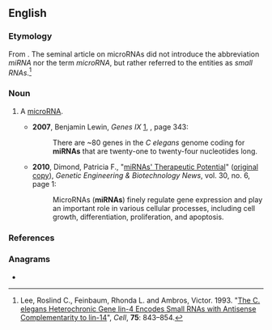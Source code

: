 {{also|mirna}}
==English==
{{swp|microRNA}}

===Etymology===
From {{m|en|microRNA}}. The seminal article on microRNAs did not introduce the abbreviation ''miRNA'' nor the term ''microRNA'', but rather referred to the entities as ''small RNAs''.<ref>Lee, Roslind C., Feinbaum, Rhonda L. and Ambros, Victor. 1993. "[http://www.ncbi.nlm.nih.gov/pubmed/8252621 The C. elegans Heterochronic Gene lin-4 Encodes Small RNAs with Antisense Complementarity to lin-14]", ''Cell'', '''75''': 843&ndash;854.</ref>

===Noun===
{{en-noun}}

# {{lb|en|genetics}} A [[microRNA]].
#* '''2007''', Benjamin Lewin, ''Genes IX'' [http://books.google.com/books?id=BrNpbPkzoxAC], {{ISBN|0763739057}}, page 343:
#*: There are ~80 genes in the ''C elegans'' genome coding for '''miRNAs''' that are twenty-one to twenty-four nucleotides long.
#* '''2010''', Dimond, Patricia F., "[https://web.archive.org/web/20100719042114/http://www.genengnews.com/gen-articles/mirnas-therapeutic-potential/3216/ miRNAs' Therapeutic Potential]" ([http://www.genengnews.com/gen-articles/mirnas-therapeutic-potential/3216/ original copy]), ''Genetic Engineering & Biotechnology News'', vol. 30, no. 6, page 1:
#*: MicroRNAs ('''miRNAs''') finely regulate gene expression and play an important role in various cellular processes, including cell growth, differentiation, proliferation, and apoptosis.

===References===
<references/>

===Anagrams===
* {{anagrams|en|a=aimnr|Armin|Imran|Marin|N. Mar. I.|Ramin}}